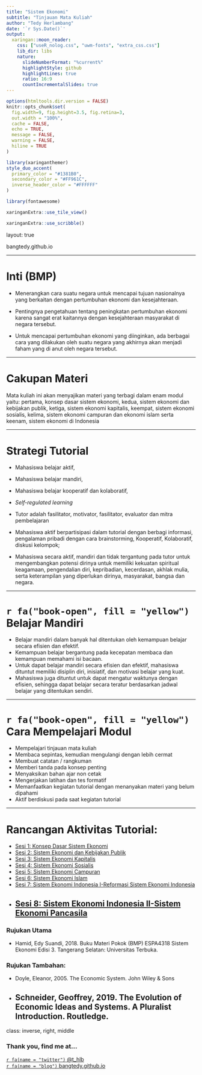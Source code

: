 ```yaml
---
title: "Sistem Ekonomi"
subtitle: "Tinjauan Mata Kuliah"  
author: "Tedy Herlambang"
date: '`r Sys.Date()`'
output:
  xaringan::moon_reader:
    css: ["useR_nolog.css", "uwm-fonts", "extra_css.css"]
    lib_dir: libs
    nature:
      slideNumberFormat: "%current%"
      highlightStyle: github
      highlightLines: true
      ratio: 16:9
      countIncrementalSlides: true
---
```


```r
options(htmltools.dir.version = FALSE)
knitr::opts_chunk$set(
  fig.width=9, fig.height=3.5, fig.retina=3,
  out.width = "100%",
  cache = FALSE,
  echo = TRUE,
  message = FALSE, 
  warning = FALSE,
  hiline = TRUE
)
```

```r
library(xaringanthemer)
style_duo_accent(
  primary_color = "#1381B0",
  secondary_color = "#FF961C",
  inverse_header_color = "#FFFFFF"
)
```

```r
library(fontawesome)
```

```r
xaringanExtra::use_tile_view()
```

```r
xaringanExtra::use_scribble()
```
layout: true

<div class="my-footer"><span>bangtedy.github.io</span></div>

<!-- this adds the link footer to all slides, depends on my-footer class in css-->

---

# Inti (BMP)

- Menerangkan cara suatu negara untuk mencapai tujuan nasionalnya yang berkaitan dengan pertumbuhan ekonomi dan kesejahteraan. 

- Pentingnya pengetahuan tentang peningkatan pertumbuhan ekonomi karena sangat erat kaitannya dengan kesejahteraan masyarakat di negara tersebut. 

- Untuk mencapai pertumbuhan ekonomi yang diinginkan, ada berbagai cara yang dilakukan oleh suatu negara yang akhirnya akan menjadi faham yang di anut oleh negara tersebut. 

---

# Cakupan Materi

Mata kuliah ini akan menyajikan materi yang terbagi dalam enam modul yaitu: pertama, konsep dasar sistem ekonomi, kedua, sistem ekonomi dan kebijakan publik, ketiga, sistem ekonomi kapitalis, keempat, sistem ekonomi sosialis, kelima, sistem ekonomi campuran dan ekonomi islam serta keenam, sistem ekonomi di Indonesia

---

# Strategi Tutorial
- Mahasiswa belajar aktif, 
- Mahasiswa belajar mandiri, 
- Mahasiswa belajar kooperatif dan kolaboratif, 
- *Self-regulated learning*
- Tutor adalah fasilitator, motivator, fasilitator, evaluator dan mitra pembelajaran
- Mahasiswa aktif berpartisipasi dalam tutorial dengan berbagi informasi, pengalaman pribadi dengan cara brainstorming, Kooperatif, Kolaboratif, diskusi kelompok;

- Mahasiswa secara aktif, mandiri dan tidak tergantung pada tutor untuk mengembangkan potensi dirinya untuk memiliki kekuatan spiritual keagamaan, pengendalian diri, kepribadian, kecerdasan, akhlak mulia, serta keterampilan yang diperlukan dirinya, masyarakat, bangsa dan negara. 

---


# `r fa("book-open", fill = "yellow")` Belajar Mandiri
- Belajar mandiri dalam banyak hal ditentukan oleh kemampuan belajar secara efisien dan efektif. 
- Kemampuan belajar bergantung pada kecepatan membaca dan kemampuan memahami isi bacaan. 
- Untuk dapat belajar mandiri secara efisien dan efektif, mahasiswa dituntut memiliki disiplin diri, inisiatif, dan motivasi belajar yang kuat.
- Mahasiswa juga dituntut untuk dapat mengatur waktunya dengan efisien, sehingga dapat belajar secara teratur berdasarkan jadwal belajar yang ditentukan sendiri.

---

# `r fa("book-open", fill = "yellow")` Cara Mempelajari Modul
- Mempelajari tinjauan mata kuliah
- Membaca sepintas, kemudian mengulangi dengan lebih cermat
- Membuat catatan / rangkuman 
- Memberi tanda pada konsep penting 
- Menyaksikan bahan ajar non cetak
- Mengerjakan latihan dan  tes formatif
- Memanfaatkan kegiatan tutorial dengan menanyakan materi yang belum dipahami
- Aktif berdiskusi pada saat kegiatan tutorial

---

# Rancangan Aktivitas Tutorial:

- [Sesi 1: Konsep Dasar Sistem Ekonomi](https://bangtedy.github.io/sistemekonomi/sesi1#1)
- [Sesi 2: Sistem Ekonomi dan Kebijakan Publik](https://bangtedy.github.io/sistemekonomi/sesi2#1)
- [Sesi 3: Sistem Ekonomi Kapitalis](https://bangtedy.github.io/sistemekonomi/sesi3#1)
- [Sesi 4: Sistem Ekonomi Sosialis](https://bangtedy.github.io/sistemekonomi/sesi4#1)
- [Sesi 5: Sistem Ekonomi Campuran](https://bangtedy.github.io/sistemekonomi/sesi5#1)
- [Sesi 6: Sistem Ekonomi Islam](https://bangtedy.github.io/sistemekonomi/sesi6#1)
- [Sesi 7: Sistem Ekonomi Indonesia I-Reformasi Sistem Ekonomi Indonesia](https://bangtedy.github.io/sistemekonomi/sesi7#1)
- [Sesi 8: Sistem Ekonomi Indonesia II-Sistem Ekonomi Pancasila ](https://bangtedy.github.io/sistemekonomi/sesi8#1)
---

### Rujukan Utama
- Hamid, Edy Suandi, 2018. Buku Materi Pokok (BMP) ESPA4318 Sistem Ekonomi Edisi 3. Tangerang Selatan: Universitas Terbuka.

### Rujukan Tambahan:
- Doyle, Eleanor, 2005. The Economic System. John Wiley & Sons
- Schneider, Geoffrey, 2019. The Evolution of Economic Ideas and Systems. A Pluralist Introduction. Routledge.
---




class: inverse, right, middle


### Thank you, find me at...

[`r fa(name = "twitter")` @t_hlb](http://twitter.com/t_hlb)  
[`r fa(name = "blog")` bangtedy.github.io](https://bangtedy.github.io)

